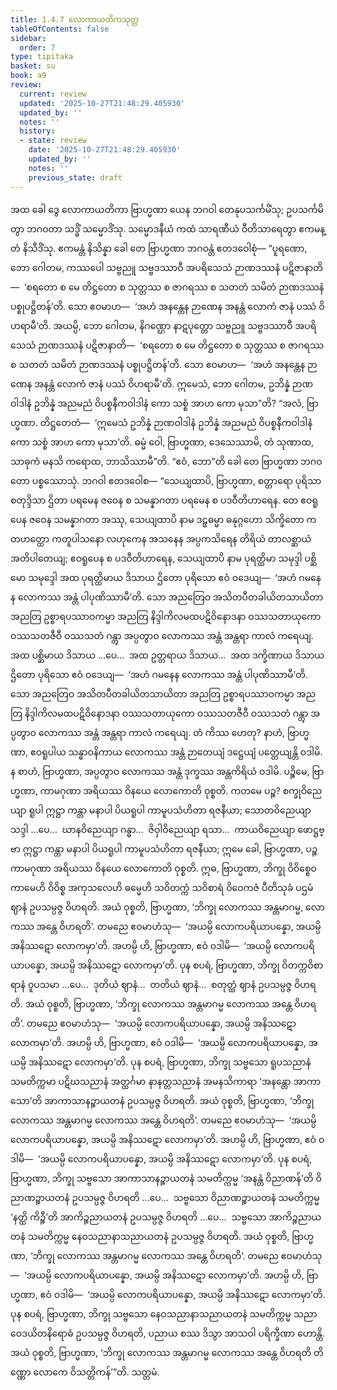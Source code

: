 ```yaml
---
title: 1.4.7 လောကာယတိကသုတ္တ
tableOfContents: false
sidebar:
  order: 7
type: tipitaka
basket: su
book: a9
review:
  current: review
  updated: '2025-10-27T21:48:29.405930'
  updated_by: ''
  notes: ''
  history:
  - state: review
    date: '2025-10-27T21:48:29.405930'
    updated_by: ''
    notes: ''
    previous_state: draft
---
```



<ReviewStatus review={frontmatter.review} showDetails={true} />

<HypothesisAnnotation frontmatter={frontmatter} />

<DynamicBreadcrumb />

<Division number="38" book="a9" e="ch" v="17" p="225">

<Paragraph number="310" book="a9">
အထ ခေါ ဒွေ လောကာယတိကာ ဗြာဟ္မဏာ ယေန ဘဂဝါ တေနုပသင်္ကမိံသု; ဥပသင်္ကမိတွာ ဘဂဝတာ သဒ္ဓိံ သမ္မောဒိံသု. သမ္မောဒနီယံ ကထံ သာရဏီယံ ဝီတိသာရေတွာ ဧကမန္တံ နိသီဒိံသု. ဧကမန္တံ နိသိန္နာ ခေါ တေ ဗြာဟ္မဏာ ဘဂဝန္တံ ဧတဒဝေါစုံ—
</Paragraph>

<Paragraph number="311" book="a9">
“ပူရဏော, ဘော ဂေါတမ, ကဿပေါ သဗ္ဗညူ သဗ္ဗဒဿာဝီ အပရိသေသံ ဉာဏဒဿနံ ပဋိဇာနာတိ—  ‘စရတော စ မေ တိဋ္ဌတော စ သုတ္တဿ စ ဇာဂရဿ စ သတတံ သမိတံ ဉာဏဒဿနံ ပစ္စုပဋ္ဌိတန်’တိ. သော ဧဝမာဟ—  ‘အဟံ အနန္တေန ဉာဏေန အနန္တံ လောကံ ဇာနံ ပဿံ ဝိဟရာမီ’တိ. အယမ္ပိ, ဘော ဂေါတမ, နိဂဏ္ဌော နာဋပုတ္တော သဗ္ဗညူ သဗ္ဗဒဿာဝီ အပရိသေသံ ဉာဏဒဿနံ ပဋိဇာနာတိ—  ‘စရတော စ မေ တိဋ္ဌတော စ သုတ္တဿ စ ဇာဂရဿ စ သတတံ သမိတံ ဉာဏဒဿနံ ပစ္စုပဋ္ဌိတန်’တိ. သော ဧဝမာဟ—  ‘အဟံ အနန္တေန ဉာဏေန အနန္တံ လောကံ ဇာနံ ပဿံ ဝိဟရာမီ’တိ. ဣမေသံ, ဘော ဂေါတမ, ဥဘိန္နံ ဉာဏဝါဒါနံ ဥဘိန္နံ အညမညံ ဝိပစ္စနီကဝါဒါနံ ကော သစ္စံ အာဟ ကော မုသာ”တိ?
</Paragraph>

<Paragraph number="312" book="a9">
“အလံ, ဗြာဟ္မဏာ. တိဋ္ဌတေတံ—  ‘ဣမေသံ ဥဘိန္နံ ဉာဏဝါဒါနံ ဥဘိန္နံ အညမညံ ဝိပစ္စနီကဝါဒါနံ ကော သစ္စံ အာဟ ကော မုသာ’တိ. ဓမ္မံ ဝေါ, ဗြာဟ္မဏာ, ဒေသေဿာမိ, တံ သုဏာထ, သာဓုကံ မနသိ ကရောထ, ဘာသိဿာမီ”တိ. “ဧဝံ, ဘော”တိ ခေါ တေ ဗြာဟ္မဏာ ဘဂဝတော ပစ္စဿောသုံ. ဘဂဝါ ဧတဒဝေါစ—
</Paragraph>

<Paragraph number="313" book="a9">
“သေယျထာပိ, ဗြာဟ္မဏာ, စတ္တာရော ပုရိသာ စတုဒ္ဒိသာ ဌိတာ ပရမေန ဇဝေန စ သမန္နာဂတာ ပရမေန စ ပဒဝီတိဟာရေန. တေ ဧဝရူပေန ဇဝေန သမန္နာဂတာ အဿု, သေယျထာပိ နာမ ဒဠှဓမ္မာ ဓနုဂ္ဂဟော သိက္ခိတော ကတဟတ္ထော ကတူပါသနော လဟုကေန အသနေန အပ္ပကသိရေန တိရိယံ တာလစ္ဆာယံ အတိပါတေယျ; ဧဝရူပေန စ ပဒဝီတိဟာရေန, သေယျထာပိ နာမ ပုရတ္ထိမာ သမုဒ္ဒါ ပစ္ဆိမော သမုဒ္ဒေါ အထ ပုရတ္ထိမာယ ဒိသာယ ဌိတော ပုရိသော ဧဝံ ဝဒေယျ—  ‘အဟံ ဂမနေန လောကဿ အန္တံ ပါပုဏိဿာမီ’တိ. သော အညတြေဝ အသိတပီတခါယိတသာယိတာ အညတြ ဥစ္စာရပဿာဝကမ္မာ အညတြ နိဒ္ဒါကိလမထပဋိဝိနောဒနာ ဝဿသတာယုကော ဝဿသတဇီဝီ ဝဿသတံ ဂန္တွာ အပ္ပတွာဝ လောကဿ အန္တံ အန္တရာ ကာလံ ကရေယျ. အထ ပစ္ဆိမာယ ဒိသာယ …ပေ…  အထ ဥတ္တရာယ ဒိသာယ…  အထ ဒက္ခိဏာယ ဒိသာယ ဌိတော ပုရိသော ဧဝံ ဝဒေယျ—  ‘အဟံ ဂမနေန လောကဿ အန္တံ ပါပုဏိဿာမီ’တိ. သော အညတြေဝ အသိတပီတခါယိတသာယိတာ အညတြ ဥစ္စာရပဿာဝကမ္မာ အညတြ နိဒ္ဒါကိလမထပဋိဝိနောဒနာ ဝဿသတာယုကော ဝဿသတဇီဝီ ဝဿသတံ ဂန္တွာ အပ္ပတွာဝ လောကဿ အန္တံ အန္တရာ ကာလံ ကရေယျ. တံ ကိဿ ဟေတု? နာဟံ, ဗြာဟ္မဏာ, ဧဝရူပါယ သန္ဓာဝနိကာယ လောကဿ အန္တံ ဉာတေယျံ ဒဋ္ဌေယျံ ပတ္တေယျန္တိ ဝဒါမိ. န စာဟံ, ဗြာဟ္မဏာ, အပ္ပတွာဝ လောကဿ အန္တံ ဒုက္ခဿ အန္တကိရိယံ ဝဒါမိ.
</Paragraph>

<Paragraph number="314" book="a9">
ပဉ္စိမေ, ဗြာဟ္မဏာ, ကာမဂုဏာ အရိယဿ ဝိနယေ လောကောတိ ဝုစ္စတိ. ကတမေ ပဉ္စ? စက္ခုဝိညေယျာ ရူပါ ဣဋ္ဌာ ကန္တာ မနာပါ ပိယရူပါ ကာမူပသံဟိတာ ရဇနီယာ; သောတဝိညေယျာ သဒ္ဒါ …ပေ…  ဃာနဝိညေယျာ ဂန္ဓာ…  ဇိဝှါဝိညေယျာ ရသာ…  ကာယဝိညေယျာ ဖောဋ္ဌဗ္ဗာ ဣဋ္ဌာ ကန္တာ မနာပါ ပိယရူပါ ကာမူပသံဟိတာ ရဇနီယာ; ဣမေ ခေါ, ဗြာဟ္မဏာ, ပဉ္စ ကာမဂုဏာ အရိယဿ ဝိနယေ လောကောတိ ဝုစ္စတိ.
</Paragraph>

<Paragraph number="315" book="a9">
ဣဓ, ဗြာဟ္မဏာ, ဘိက္ခု ဝိဝိစ္စေဝ ကာမေဟိ ဝိဝိစ္စ အကုသလေဟိ ဓမ္မေဟိ သဝိတက္ကံ သဝိစာရံ ဝိဝေကဇံ ပီတိသုခံ ပဌမံ ဈာနံ ဥပသမ္ပဇ္ဇ ဝိဟရတိ. အယံ ဝုစ္စတိ, ဗြာဟ္မဏာ, ‘ဘိက္ခု လောကဿ အန္တမာဂမ္မ, လောကဿ အန္တေ ဝိဟရတိ’. တမညေ ဧဝမာဟံသု—  ‘အယမ္ပိ လောကပရိယာပန္နော, အယမ္ပိ အနိဿဋော လောကမှာ’တိ. အဟမ္ပိ ဟိ, ဗြာဟ္မဏာ, ဧဝံ ဝဒါမိ—  ‘အယမ္ပိ လောကပရိယာပန္နော, အယမ္ပိ အနိဿဋော လောကမှာ’တိ.
</Paragraph>

<Paragraph number="316" book="a9">
ပုန စပရံ, ဗြာဟ္မဏာ, ဘိက္ခု ဝိတက္ကဝိစာရာနံ ဝူပသမာ …ပေ…  ဒုတိယံ ဈာနံ…  တတိယံ ဈာနံ…  စတုတ္ထံ ဈာနံ ဥပသမ္ပဇ္ဇ ဝိဟရတိ. အယံ ဝုစ္စတိ, ဗြာဟ္မဏာ, ‘ဘိက္ခု လောကဿ အန္တမာဂမ္မ လောကဿ အန္တေ ဝိဟရတိ’. တမညေ ဧဝမာဟံသု—  ‘အယမ္ပိ လောကပရိယာပန္နော, အယမ္ပိ အနိဿဋော လောကမှာ’တိ. အဟမ္ပိ ဟိ, ဗြာဟ္မဏာ, ဧဝံ ဝဒါမိ—  ‘အယမ္ပိ လောကပရိယာပန္နော, အယမ္ပိ အနိဿဋော လောကမှာ’တိ.
</Paragraph>

<Paragraph number="317" book="a9">
ပုန စပရံ, ဗြာဟ္မဏာ, ဘိက္ခု သဗ္ဗသော ရူပသညာနံ သမတိက္ကမာ ပဋိဃသညာနံ အတ္ထင်္ဂမာ နာနတ္တသညာနံ အမနသိကာရာ ‘အနန္တော အာကာသော’တိ အာကာသာနဉ္စာယတနံ ဥပသမ္ပဇ္ဇ ဝိဟရတိ. အယံ ဝုစ္စတိ, ဗြာဟ္မဏာ, ‘ဘိက္ခု လောကဿ အန္တမာဂမ္မ လောကဿ အန္တေ ဝိဟရတိ’. တမညေ ဧဝမာဟံသု—  ‘အယမ္ပိ လောကပရိယာပန္နော, အယမ္ပိ အနိဿဋော လောကမှာ’တိ. အဟမ္ပိ ဟိ, ဗြာဟ္မဏာ, ဧဝံ ဝဒါမိ—  ‘အယမ္ပိ လောကပရိယာပန္နော, အယမ္ပိ အနိဿဋော လောကမှာ’တိ.
</Paragraph>

<Paragraph number="318" book="a9">
ပုန စပရံ, ဗြာဟ္မဏာ, ဘိက္ခု သဗ္ဗသော အာကာသာနဉ္စာယတနံ သမတိက္ကမ္မ ‘အနန္တံ ဝိညာဏန်’တိ ဝိညာဏဉ္စာယတနံ ဥပသမ္ပဇ္ဇ ဝိဟရတိ …ပေ…  သဗ္ဗသော ဝိညာဏဉ္စာယတနံ သမတိက္ကမ္မ ‘နတ္ထိ ကိဉ္စီ’တိ အာကိဉ္စညာယတနံ ဥပသမ္ပဇ္ဇ ဝိဟရတိ …ပေ…  သဗ္ဗသော အာကိဉ္စညာယတနံ သမတိက္ကမ္မ နေဝသညာနာသညာယတနံ ဥပသမ္ပဇ္ဇ ဝိဟရတိ. အယံ ဝုစ္စတိ, ဗြာဟ္မဏာ, ‘ဘိက္ခု လောကဿ အန္တမာဂမ္မ လောကဿ အန္တေ ဝိဟရတိ’. တမညေ ဧဝမာဟံသု—  ‘အယမ္ပိ လောကပရိယာပန္နော, အယမ္ပိ အနိဿဋော လောကမှာ’တိ. အဟမ္ပိ ဟိ, ဗြာဟ္မဏာ, ဧဝံ ဝဒါမိ—  ‘အယမ္ပိ လောကပရိယာပန္နော, အယမ္ပိ အနိဿဋော လောကမှာ’တိ.
</Paragraph>

<Paragraph number="319" book="a9">
ပုန စပရံ, ဗြာဟ္မဏာ, ဘိက္ခု သဗ္ဗသော နေဝသညာနာသညာယတနံ သမတိက္ကမ္မ သညာဝေဒယိတနိရောဓံ ဥပသမ္ပဇ္ဇ ဝိဟရတိ, ပညာယ စဿ ဒိသွာ အာသဝါ ပရိက္ခီဏာ ဟောန္တိ. အယံ ဝုစ္စတိ, ဗြာဟ္မဏာ, ‘ဘိက္ခု လောကဿ အန္တမာဂမ္မ လောကဿ အန္တေ ဝိဟရတိ တိဏ္ဏော လောကေ ဝိသတ္တိကန်’”တိ.

</Paragraph>
</Division>

<Paragraph number="320" type="center" book="a9">
သတ္တမံ.
</Paragraph>